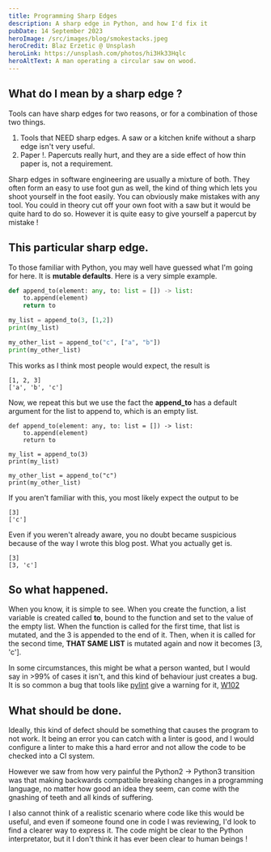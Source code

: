 ```yaml
---
title: Programming Sharp Edges
description: A sharp edge in Python, and how I'd fix it
pubDate: 14 September 2023
heroImage: /src/images/blog/smokestacks.jpeg
heroCredit: Blaz Erzetic @ Unsplash
heroLink: https://unsplash.com/photos/hi3Hk33Hqlc
heroAltText: A man operating a circular saw on wood.
---
```



## What do I mean by a sharp edge ?

Tools can have sharp edges for two reasons, or for a combination of those two things.

1. Tools that NEED sharp edges. A saw or a kitchen knife without a sharp edge isn't very useful.
1. Paper !. Papercuts really hurt, and they are a side effect of how thin paper is, not a requirement.

Sharp edges in software engineering are usually a mixture of both. They often form an easy to use foot gun as well,
the kind of thing which lets you shoot yourself in the foot easily. You can obviously make mistakes with any tool.
You could in theory cut off your own foot with a saw but it would be quite hard to do so. However it is quite
easy to give yourself a papercut by mistake !

## This particular sharp edge.

To those familiar with Python, you may well have guessed what I'm going for here. It is **mutable defaults**. Here is
a very simple example.

```python
def append_to(element: any, to: list = []) -> list:
    to.append(element)
    return to

my_list = append_to(3, [1,2])
print(my_list)

my_other_list = append_to("c", ["a", "b"])
print(my_other_list)
```

This works as I think most people would expect, the result is 

```
[1, 2, 3]
['a', 'b', 'c']
```

Now, we repeat this but we use the fact the **append_to** has a default argument for the list to append to, which
is an empty list.

```
def append_to(element: any, to: list = []) -> list:
    to.append(element)
    return to

my_list = append_to(3)
print(my_list)

my_other_list = append_to("c")
print(my_other_list)
```

If you aren't familiar with this, you most likely expect the output to be

```
[3]
['c']
```

Even if you weren't already aware, you no doubt became suspicious because of the way I wrote this blog post.
What you actually get is.

```
[3]
[3, 'c']
```

## So what happened.

When you know, it is simple to see. When you create the function, a list variable is created called **to**,
bound to the function and set to the value of the empty list. When the function is called for the first time,
that list is mutated, and the 3 is appended to the end of it. Then, when it is called for the second time,
**THAT SAME LIST** is mutated again and now it becomes [3, 'c'].

In some circumstances, this might be what a person wanted, but I would say in >99% of cases it isn't, and this
kind of behaviour just creates a bug. It is so common a bug that tools like 
[pylint](https://pypi.org/project/pylint/) give a warning for it, 
[W102](https://pylint.pycqa.org/en/latest/user_guide/messages/warning/dangerous-default-value.html)

## What should be done.

Ideally, this kind of defect should be something that causes the program to not work. It being an error you
can catch with a linter is good, and I would configure a linter to make this a hard error and not
allow the code to be checked into a CI system.

However we saw from how very painful the Python2 → Python3 transition was that making backwards compatbile
breaking changes in a programming language, no matter how good an idea they seem, can come with the gnashing
of teeth and all kinds of suffering.

I also cannot think of a realistic scenario where code like this would be useful, and even if someone found one
in code I was reviewing, I'd look to find a clearer way to express it. The code might be clear to the
Python interpretator, but it I don't think it has ever been clear to human beings !



